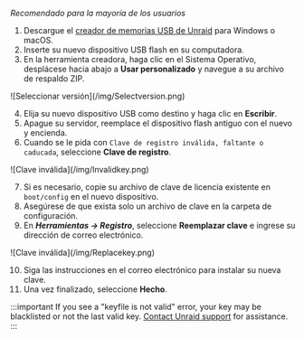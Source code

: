 *Recomendado para la mayoría de los usuarios*

1. Descargue el [creador de memorias USB de Unraid](https://unraid.net/download) para Windows o macOS.
2. Inserte su nuevo dispositivo USB flash en su computadora.
3. En la herramienta creadora, haga clic en el Sistema Operativo, desplácese hacia abajo a **Usar personalizado** y navegue a su archivo de respaldo ZIP.

<div style={{ margen: 'auto', maxAnchura: '600px', display: 'flex', flexDirection: 'columna', alignItems: 'centro' }}>
  ![Seleccionar versión](/img/Selectversion.png)
</div>

4. Elija su nuevo dispositivo USB como destino y haga clic en **Escribir**.
5. Apague su servidor, reemplace el dispositivo flash antiguo con el nuevo y encienda.
6. Cuando se le pida con `Clave de registro inválida, faltante o caducada`, seleccione **Clave de registro**.

<div style={{ margen: 'auto', maxAnchura: '600px', display: 'flex', flexDirection: 'columna', alignItems: 'centro' }}>
  ![Clave inválida](/img/Invalidkey.png)
</div>

7. Si es necesario, copie su archivo de clave de licencia existente en `boot/config` en el nuevo dispositivo.
8. Asegúrese de que exista solo un archivo de clave en la carpeta de configuración.
9. En ***Herramientas → Registro***, seleccione **Reemplazar clave** e ingrese su dirección de correo electrónico.

<div style={{ margen: 'auto', maxAnchura: '600px', display: 'flex', flexDirection: 'columna', alignItems: 'centro' }}>
  ![Clave inválida](/img/Replacekey.png)
</div>

10. Siga las instrucciones en el correo electrónico para instalar su nueva clave.
11. Una vez finalizado, seleccione **Hecho**.

:::important
If you see a "keyfile is not valid" error, your key may be blacklisted or not the last valid key. [Contact Unraid support](https://unraid.net/support) for assistance.
:::
